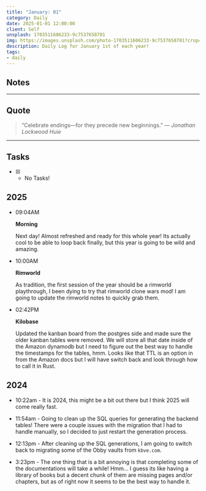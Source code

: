 ```yaml
---
title: "January: 01"
category: Daily
date: 2025-01-01 12:00:00
client: Self
unsplash: 1703511606233-9c7537658701
img: https://images.unsplash.com/photo-1703511606233-9c7537658701?crop=entropy&cs=srgb&fm=jpg&ixid=MnwzNjM5Nzd8MHwxfHJhbmRvbXx8fHx8fHx8fDE2ODE3NDg2ODY&ixlib=rb-4.0.3&q=85
description: Daily Log for January 1st of each year!
tags:
- daily
---
```


## Notes

---

## Quote

>  “Celebrate endings—for they precede new beginnings.” 
>  — <cite>Jonathan Lockwood Huie</cite>

---

## Tasks

- [X] - No Tasks!


## 2025

-   09:04AM

    **Morning**

    Next day! Almost refreshed and ready for this whole year!
    Its actually cool to be able to loop back finally, but this year is going to be wild and amazing.

-   10:00AM

    **Rimworld**

    As tradition, the first session of the year should be a rimworld playthrough, I been dying to try that rimworld clone wars mod!
    I am going to update the rimworld notes to quickly grab them.

-   02:42PM

    **Kilobase**

    Updated the kanban board from the postgres side and made sure the older kanban tables were removed.
    We will store all that date inside of the Amazon dynamodb but I need to figure out the best way to handle the timestamps for the tables, hmm.
    Looks like that TTL is an option in from the Amazon docs but I will have switch back and look through how to call it in Rust.


<Adsense />


## 2024

- 10:22am - It is 2024, this might be a bit out there but I think 2025 will come really fast.

- 11:54am - Going to clean up the SQL queries for generating the backend tables!
    There were a couple issues with the migration that I had to handle manually, so I decided to just restart the generation process.

- 12:13pm - After cleaning up the SQL generations, I am going to switch back to migrating some of the Obby vaults from `kbve.com`.

- 3:23pm - The one thing that is a bit annoying is that completing some of the documentations will take a while! Hmm...
    I guess its like having a library of books but a decent chunk of them are missing pages and/or chapters, but as of right now it seems to be the best way to handle it.
